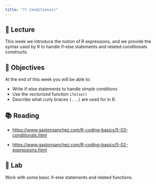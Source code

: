 ```yaml
---
title: "7) Conditionals"
---
```



## 📖 Lecture

This week we introduce the notion of R expressions, and we provide the syntax used by R to handle if-else statements and related conditionals constructs.



## 🎯 Objectives

At the end of this week you will be able to:

- Write if-else statements to handle simple conditions
- Use the _vectorized_ function `ifelse()`
- Describe what curly braces `{...}` are used for in R.
 


## 📚 Reading

- <a href="https://www.gastonsanchez.com/R-coding-basics/5-03-conditionals.html" target="_blank">https://www.gastonsanchez.com/R-coding-basics/5-03-conditionals.html</a>

- <a href="https://www.gastonsanchez.com/R-coding-basics/5-02-expressions.html" target="_blank">https://www.gastonsanchez.com/R-coding-basics/5-02-expressions.html</a>



## 🔬 Lab

Work with some basic if-else statements and related functions.


